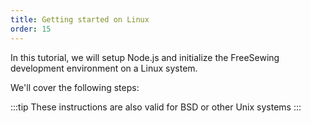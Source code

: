 ```yaml
---
title: Getting started on Linux
order: 15
---
```


In this tutorial, we will setup Node.js and initialize the FreeSewing
development environment on a Linux system.

We'll cover the following steps:

<ReadMore />

:::tip
These instructions are also valid for BSD or other Unix systems
:::
